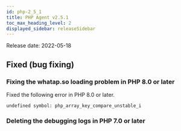 ```yaml
---
id: php-2_5_1
title: PHP Agent v2.5.1
toc_max_heading_level: 2
displayed_sidebar: releaseSidebar
---
```



Release date: 2022-05-18

## Fixed (bug fixing)

### Fixing the whatap.so loading problem in PHP 8.0 or later

Fixed the following error in PHP 8.0 or later.

```
undefined symbol: php_array_key_compare_unstable_i  
```

### Deleting the debugging logs in PHP 7.0 or later
